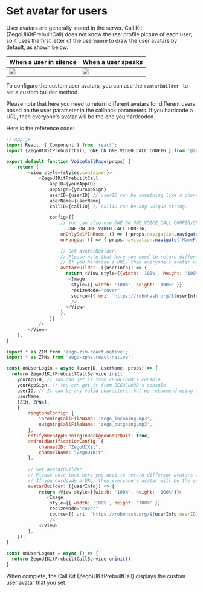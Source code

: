 # Set avatar for users

User avatars are generally stored in the server. Call Kit (ZegoUIKitPrebuiltCall) does not know the real profile picture of each user, so it uses the first letter of the username to draw the user avatars by default, as shown below:

| When a user in silence                                                                                              | When a user speaks                                                                                          |
| ------------------------------------------------------------------------------------------------------------- | ------------------------------------------------------------------------------------------------------ |
| <Frame width="200" height="auto" caption=""><img src="https://storage.zego.im/sdk-doc/Pics/ZegoUIKit/Flutter/_default_avatar_nowave.jpg" /></Frame> | <Frame width="200" height="auto" caption=""><img src="https://storage.zego.im/sdk-doc/Pics/ZegoUIKit/Flutter/_default_avatar.jpg" /></Frame> |

To configure the custom user avatars, you can use the `avatarBuilder ` to set a custom builder method.

<Warning title="Warning">

Please note that here you need to return different avatars for different users based on the user parameter in the callback parameters. If you hardcode a URL, then everyone's avatar will be the one you hardcoded.

</Warning>

Here is the reference code:
<CodeGroup>
```javaScript title="Basic call"
// App.js
import React, { Component } from 'react';
import {ZegoUIKitPrebuiltCall, ONE_ON_ONE_VIDEO_CALL_CONFIG } from '@zegocloud/zego-uikit-prebuilt-call-rn'

export default function VoiceCallPage(props) {
    return (
        <View style={styles.container}>
            <ZegoUIKitPrebuiltCall
                appID={yourAppID}
                appSign={yourAppSign}
                userID={userID} // userID can be something like a phone number or the user id on your own user system. 
                userName={userName}
                callID={callID} // callID can be any unique string. 

                config={{
                    // You can also use ONE_ON_ONE_VOICE_CALL_CONFIG/GROUP_VIDEO_CALL_CONFIG/GROUP_VOICE_CALL_CONFIG to make more types of calls.
                    ...ONE_ON_ONE_VIDEO_CALL_CONFIG,
                    onOnlySelfInRoom: () => { props.navigation.navigate('HomePage') },
                    onHangUp: () => { props.navigation.navigate('HomePage') },
                    
                    // Set avatarBuilder.
                    // Please note that here you need to return different avatars for different users based on the user parameter in the callback parameters. 
                    // If you hardcode a URL, then everyone's avatar will be the one you hardcoded.
                    avatarBuilder: ({userInfo}) => {
                      return <View style={{width: '100%', height: '100%'}}>
                       <Image
                        style={{ width: '100%', height: '100%' }}
                        resizeMode="cover"
                        source={{ uri: `https://robohash.org/${userInfo.userID}.png` }}
                        />
                      </View>
                    },
                }}
            />
        </View>
    );
}
```
```javaScript title="With call invitation"
import * as ZIM from 'zego-zim-react-native';
import * as ZPNs from 'zego-zpns-react-native';

const onUserLogin = async (userID, userName, props) => {
  return ZegoUIKitPrebuiltCallService.init(
    yourAppID, // You can get it from ZEGOCLOUD's console
    yourAppSign, // You can get it from ZEGOCLOUD's console
    userID, // It can be any valid characters, but we recommend using a phone number.
    userName,
    [ZIM, ZPNs],
    {
        ringtoneConfig: {
            incomingCallFileName: 'zego_incoming.mp3',
            outgoingCallFileName: 'zego_outgoing.mp3',
        },
        notifyWhenAppRunningInBackgroundOrQuit: true,
        androidNotificationConfig: {
            channelID: "ZegoUIKit",
            channelName: "ZegoUIKit",
        },
        
        // Set avatarBuilder
        // Please note that here you need to return different avatars for different users based on the user parameter in the callback parameters. 
        // If you hardcode a URL, then everyone's avatar will be the one you hardcoded.
        avatarBuilder: ({userInfo}) => {
            return <View style={{width: '100%', height: '100%'}}>
               <Image 
                style={{ width: '100%', height: '100%' }}
                resizeMode="cover"
                source={{ uri: `https://robohash.org/${userInfo.userID}.png` }}
                />
            </View>
        },
    });
}

const onUserLogout = async () => {
  return ZegoUIKitPrebuiltCallService.uninit()
}
```
</CodeGroup>

When complete, the Call Kit (ZegoUIKitPrebuiltCall) displays the custom user avatar that you set.
